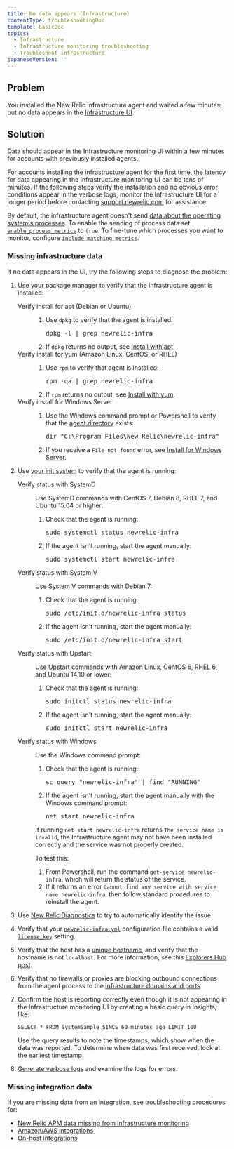 ```yaml
---
title: No data appears (Infrastructure)
contentType: troubleshootingDoc
template: basicDoc
topics:
  - Infrastructure
  - Infrastructure monitoring troubleshooting
  - Troubleshoot infrastructure
japaneseVersion: ''
---
```


## Problem

You installed the New Relic infrastructure agent and waited a few minutes, but no data appears in the [Infrastructure UI](/docs/infrastructure/new-relic-infrastructure/infrastructure-ui-pages/infrastructure-compute-page-measure-resource-usage).

## Solution

Data should appear in the Infrastructure monitoring UI within a few minutes for accounts with previously installed agents.

<div className="callout-important"><p>For accounts installing the infrastructure agent for the first time, the latency for data appearing in the Infrastructure monitoring UI can be tens of minutes. If the following steps verify the installation and no obvious error conditions appear in the verbose logs, monitor the Infrastructure UI for a longer period before contacting <a href="https://support.newrelic.com">support.newrelic.com</a> for assistance.</p></div>
<div className="callout-important"><p>By default, the infrastructure agent doesn't send <a href="https://docs.newrelic.com/attribute-dictionary?attribute_name=&events_tids%5B%5D=8412">data about the operating system's processes</a>. To enable the sending of process data set <a href="https://docs.newrelic.com/docs/infrastructure/install-configure-manage-infrastructure/configuration/infrastructure-configuration-settings#enable-process-metrics"><code>enable_process_metrics</code></a> to <code>true</code>. To fine-tune which processes you want to monitor, configure <a href="https://docs.newrelic.com/docs/infrastructure/install-configure-manage-infrastructure/configuration/infrastructure-configuration-settings#include-matching-metrics"><code>include_matching_metrics</code></a>.</p></div>

### Missing infrastructure data

If no data appears in the UI, try the following steps to diagnose the problem:

1.  Use your package manager to verify that the infrastructure agent is installed:
    
    <dl className="clamshell-list"><dt id="apt-install-verify">Verify install for apt (Debian or Ubuntu)</dt><dd><ol><li><p>Use <code>dpkg</code> to verify that the agent is installed:</p><pre>dpkg -l | grep newrelic-infra</pre></li><li>If <code>dpkg</code> returns no output, see <a href="/docs/infrastructure/new-relic-infrastructure/installation/install-infrastructure-linux#apt-based">Install with apt</a>.</li></ol></dd><dt id="yum-install-verify">Verify install for yum (Amazon Linux, CentOS, or RHEL)</dt><dd><ol><li><p>Use <code>rpm</code> to verify that agent is installed:</p><pre>rpm -qa | grep newrelic-infra</pre></li><li>If <code>rpm</code> returns no output, see <a href="/docs/infrastructure/new-relic-infrastructure/installation/install-infrastructure-linux#yum-based">Install with yum</a>.</li></ol></dd><dt id="windows-install-verify">Verify install for Windows Server</dt><dd><ol><li><p>Use the Windows command prompt or Powershell to verify that the <a href="/docs/agents/manage-apm-agents/troubleshooting/find-agent-root-directory#infra-agent">agent directory</a> exists:</p><pre>dir "C:\Program Files\New Relic\newrelic-infra"</pre></li><li>If you receive a <code>File not found</code> error, see <a href="/docs/infrastructure/new-relic-infrastructure/installation/install-infrastructure-windows-server">Install for Windows Server</a>.</li></ol></dd></dl>
    
2.  Use [your init system](/docs/infrastructure/new-relic-infrastructure/configuration/start-stop-restart-check-infrastructure-agent-status#init-system) to verify that the agent is running:
    
    <dl className="clamshell-list"><dt id="systemd-verify-status">Verify status with SystemD</dt><dd><p>Use SystemD commands with CentOS 7, Debian 8, RHEL 7, and Ubuntu 15.04 or higher:</p><ol><li><p>Check that the agent is running:</p><pre>sudo systemctl status newrelic-infra</pre></li><li><p>If the agent isn't running, start the agent manually:</p><pre>sudo systemctl start newrelic-infra</pre></li></ol></dd><dt id="systemv-verify-status">Verify status with System V</dt><dd><p>Use System V commands with Debian 7:</p><ol><li><p>Check that the agent is running:</p><pre>sudo /etc/init.d/newrelic-infra status</pre></li><li><p>If the agent isn't running, start the agent manually:</p><pre>sudo /etc/init.d/newrelic-infra start</pre></li></ol></dd><dt id="upstart-verify-status">Verify status with Upstart</dt><dd><p>Use Upstart commands with Amazon Linux, CentOS 6, RHEL 6, and Ubuntu 14.10 or lower:</p><ol><li><p>Check that the agent is running:</p><pre>sudo initctl status newrelic-infra</pre></li><li><p>If the agent isn't running, start the agent manually:</p><pre>sudo initctl start newrelic-infra</pre></li></ol></dd><dt id="windows-verify-status">Verify status with Windows</dt><dd><p>Use the Windows command prompt:</p><ol><li><p>Check that the agent is running:</p><pre>sc query "newrelic-infra" | find "RUNNING"</pre></li><li><p>If the agent isn't running, start the agent manually with the Windows command prompt:</p><pre>net start newrelic-infra</pre></li></ol><p>If running <code>net start newrelic-infra</code> returns <code>The service name is invalid</code>, the Infrastructure agent may not have been installed correctly and the service was not properly created.</p><p>To test this:</p><ol><li>From Powershell, run the command <code>get-service newrelic-infra</code>, which will return the status of the service.</li><li>If it returns an error <code>Cannot find any service with service name newrelic-infra</code>, then follow standard procedures to reinstall the agent.</li></ol></dd></dl>
    
3.  Use [New Relic Diagnostics](/docs/agents/manage-apm-agents/troubleshooting/new-relic-diagnostics) to try to automatically identify the issue.
4.  Verify that your [`newrelic-infra.yml`](/docs/infrastructure/new-relic-infrastructure/configuration/configure-infrastructure-agent#config-file) configuration file contains a valid [`license_key`](/docs/infrastructure/new-relic-infrastructure/configuration/configure-infrastructure-agent#conf-license_key) setting.
5.  Verify that the host has a [unique hostname](/docs/infrastructure/new-relic-infrastructure/getting-started/compatibility-requirements-new-relic-infrastructure#hostname), and verify that the hostname is not `localhost`. For more information, see this [Explorers Hub post](https://discuss.newrelic.com/t/relic-solution-a-common-reason-for-a-host-failing-to-show-up-in-the-infrastructure-dashboard/53031).
    
6.  Verify that no firewalls or proxies are blocking outbound connections from the agent process to the [Infrastructure domains and ports](/docs/apm/new-relic-apm/getting-started/networks#infrastructure).
    
7.  Confirm the host is reporting correctly even though it is not appearing in the Infrastructure monitoring UI by creating a basic query in Insights, like:
    
    ```
    SELECT * FROM SystemSample SINCE 60 minutes ago LIMIT 100
    ```
    
    Use the query results to note the timestamps, which show when the data was reported. To determine when data was first received, look at the earliest timestamp.
    
8.  [Generate verbose logs](/docs/infrastructure/new-relic-infrastructure/troubleshooting/generating-logs-troubleshooting-infrastructure) and examine the logs for errors.

### Missing integration data

If you are missing data from an integration, see troubleshooting procedures for:

*   [New Relic APM data missing from infrastructure monitoring](/docs/infrastructure/new-relic-infrastructure/troubleshooting/apm-data-missing-infrastructure)
*   [Amazon/AWS integrations](/docs/infrastructure/amazon-integrations/troubleshooting/no-data-appears-amazonaws-integrations)
*   [On-host integrations](/docs/infrastructure/on-host-integrations/troubleshooting/not-seeing-host-integration-data)